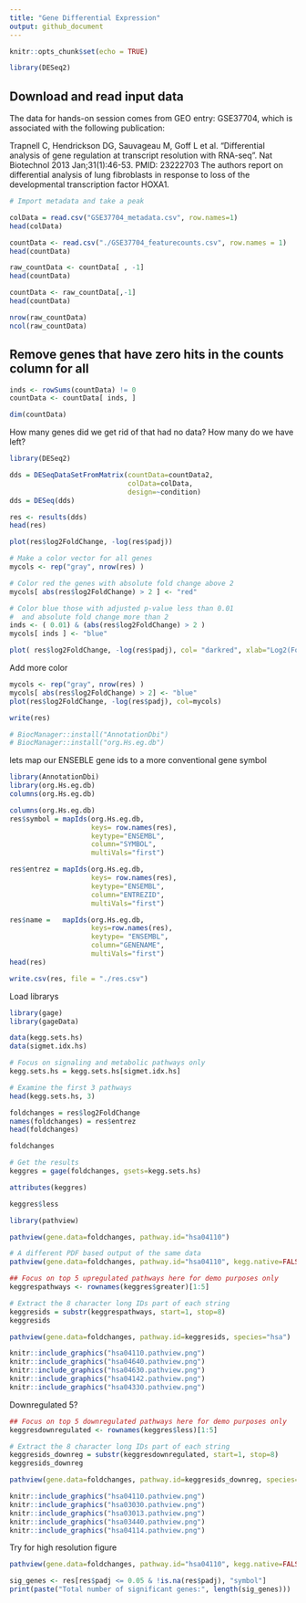 ```yaml
---
title: "Gene Differential Expression"
output: github_document
---
```


```r
knitr::opts_chunk$set(echo = TRUE)
```

```r
library(DESeq2)
```

## Download and read input data

The data for hands-on session comes from GEO entry: GSE37704, which is associated with the following publication:

Trapnell C, Hendrickson DG, Sauvageau M, Goff L et al. "Differential analysis of gene regulation at transcript resolution with RNA-seq". Nat Biotechnol 2013 Jan;31(1):46-53. PMID: 23222703
The authors report on differential analysis of lung fibroblasts in response to loss of the developmental transcription factor HOXA1.

```r
# Import metadata and take a peak

colData = read.csv("GSE37704_metadata.csv", row.names=1)
head(colData)
```

```r
countData <- read.csv("./GSE37704_featurecounts.csv", row.names = 1)
head(countData)
```

```r
raw_countData <- countData[ , -1]
head(countData)
```

```r
countData <- raw_countData[,-1]
head(countData)
```

```r
nrow(raw_countData)
ncol(raw_countData)
```

## Remove genes that have zero hits in the counts column for all 
```r
inds <- rowSums(countData) != 0
countData <- countData[ inds, ]
```

```r
dim(countData)
``````

How many genes did we get rid of that had no data? How many do we have left?

```r
library(DESeq2)
```

```r
dds = DESeqDataSetFromMatrix(countData=countData2,
                             colData=colData,
                             design=~condition)
dds = DESeq(dds)
```

```r
res <- results(dds)
head(res)

plot(res$log2FoldChange, -log(res$padj))

# Make a color vector for all genes
mycols <- rep("gray", nrow(res) )

# Color red the genes with absolute fold change above 2
mycols[ abs(res$log2FoldChange) > 2 ] <- "red"

# Color blue those with adjusted p-value less than 0.01
#  and absolute fold change more than 2
inds <- ( 0.01) & (abs(res$log2FoldChange) > 2 )
mycols[ inds ] <- "blue"

plot( res$log2FoldChange, -log(res$padj), col= "darkred", xlab="Log2(FoldChange)", ylab="-Log(P-value)" )
```

Add more color

```r

mycols <- rep("gray", nrow(res) )
mycols[ abs(res$log2FoldChange) > 2] <- "blue"
plot(res$log2FoldChange, -log(res$padj), col=mycols)

```

```r
write(res)
```

```r
# BiocManager::install("AnnotationDbi")
# BiocManager::install("org.Hs.eg.db")
```

lets map our ENSEBLE gene ids to a more conventional gene symbol 


```r
library(AnnotationDbi)
library(org.Hs.eg.db)
columns(org.Hs.eg.db)
```

```r
columns(org.Hs.eg.db)
res$symbol = mapIds(org.Hs.eg.db,
                    keys= row.names(res), 
                    keytype="ENSEMBL",
                    column="SYMBOL",
                    multiVals="first")

res$entrez = mapIds(org.Hs.eg.db,
                    keys= row.names(res),
                    keytype="ENSEMBL",
                    column="ENTREZID",
                    multiVals="first")

res$name =   mapIds(org.Hs.eg.db,
                    keys=row.names(res),
                    keytype= "ENSEMBL",
                    column="GENENAME",
                    multiVals="first")
head(res)
```

```r
write.csv(res, file = "./res.csv")
```

Load librarys 
```r
library(gage)
library(gageData)

data(kegg.sets.hs)
data(sigmet.idx.hs)
```

```r
# Focus on signaling and metabolic pathways only
kegg.sets.hs = kegg.sets.hs[sigmet.idx.hs]

# Examine the first 3 pathways
head(kegg.sets.hs, 3)
```


```r
foldchanges = res$log2FoldChange
names(foldchanges) = res$entrez
head(foldchanges)
```
```r
foldchanges
```

```r
# Get the results
keggres = gage(foldchanges, gsets=kegg.sets.hs)

attributes(keggres)
```
```r
keggres$less
```
```r
library(pathview)
```

```r
pathview(gene.data=foldchanges, pathway.id="hsa04110")

# A different PDF based output of the same data
pathview(gene.data=foldchanges, pathway.id="hsa04110", kegg.native=FALSE)
```

```r
## Focus on top 5 upregulated pathways here for demo purposes only
keggrespathways <- rownames(keggres$greater)[1:5]

# Extract the 8 character long IDs part of each string
keggresids = substr(keggrespathways, start=1, stop=8)
keggresids
```

```r
pathview(gene.data=foldchanges, pathway.id=keggresids, species="hsa")
```
```r
knitr::include_graphics("hsa04110.pathview.png")
knitr::include_graphics("hsa04640.pathview.png")
knitr::include_graphics("hsa04630.pathview.png")
knitr::include_graphics("hsa04142.pathview.png")
knitr::include_graphics("hsa04330.pathview.png")
```

Downregulated 5?

```r
## Focus on top 5 downregulated pathways here for demo purposes only
keggresdownregulated <- rownames(keggres$less)[1:5]

# Extract the 8 character long IDs part of each string
keggresids_downreg = substr(keggresdownregulated, start=1, stop=8)
keggresids_downreg
```

```r
pathview(gene.data=foldchanges, pathway.id=keggresids_downreg, species="hsa")
```

```r
knitr::include_graphics("hsa04110.pathview.png")
knitr::include_graphics("hsa03030.pathview.png")
knitr::include_graphics("hsa03013.pathview.png")
knitr::include_graphics("hsa03440.pathview.png")
knitr::include_graphics("hsa04114.pathview.png")
```

Try for high resolution figure

```r
pathview(gene.data=foldchanges, pathway.id="hsa04110", kegg.native=FALSE)
```

```r
sig_genes <- res[res$padj <= 0.05 & !is.na(res$padj), "symbol"]
print(paste("Total number of significant genes:", length(sig_genes)))
```



















